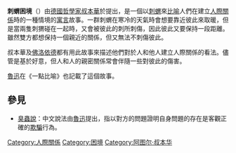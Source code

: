 {{refimprove|time=2019-10-20T08:35:27+00:00}}
{{noteTA
|T=zh-hans:刺猬困境;zh-hk:刺猬困境;zh-tw:刺蝟困境;
}}
'''刺蝟困境'''（{{lang-en|'''Hedgehog's dilemma'''}}）由[[德國|德國]][[哲學家|哲學家]][[叔本華|叔本華]]於{{le|附錄與補遺|Parerga and Paralipomena}}提出，是一個以[[刺蝟|刺蝟]]來[[比喻|比喻]]人們在建立[[人際關係|人際關係]]時的一種情境的[[寓言|寓言]]故事。一群刺蝟在寒冷的天氣時會想要靠近彼此來取暖，但是當兩隻刺猬碰在一起時，又會被彼此的刺所刺傷，因此彼此又要保持一段距離。雖然雙方都想保持一個親近的關係，但又無法不刺傷彼此。

叔本華及[[佛洛依德|佛洛依德]]都有用此故事來描述他們對於人和他人建立人際關係的看法。儘管是基於好意，但人和人的親密關係常會伴隨一些對彼此的傷害。

[[魯迅|魯迅]]在《一點比喻》也記載了這個故事。

==參見==
*[[你也一樣#臭蟲說|臭蟲說]]：中文說法由[[魯迅|魯迅]]提出，指以對方的問題證明自身問題的存在是客觀正確的[[欺騙|欺騙]]行為。

{{Sociology-stub}}

[[Category:人際關係|Category:人際關係]]
[[Category:困境|Category:困境]]
[[Category:阿图尔·叔本华|Category:阿图尔·叔本华]]